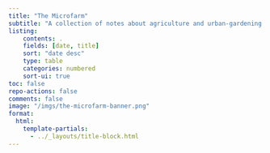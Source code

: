 ```yaml
---
title: "The Microfarm"
subtitle: "A collection of notes about agriculture and urban-gardening."
listing:
    contents: .
    fields: [date, title]
    sort: "date desc"
    type: table
    categories: numbered
    sort-ui: true
toc: false
repo-actions: false
comments: false
image: "/imgs/the-microfarm-banner.png"
format:
  html:
    template-partials:
      - ../_layouts/title-block.html
---
```

